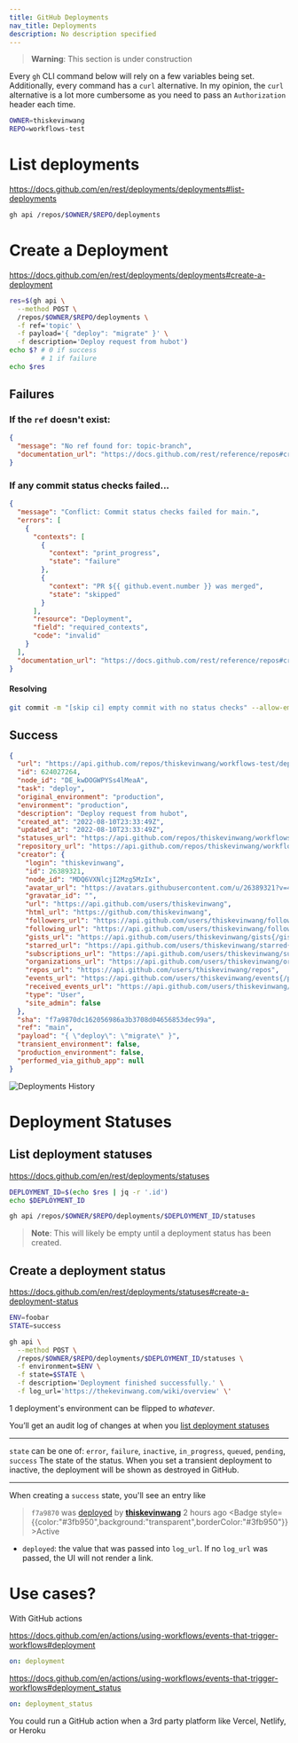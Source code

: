 ```yaml
---
title: GitHub Deployments
nav_title: Deployments
description: No description specified
---
```


> **Warning**: This section is under construction

Every `gh` CLI command below will rely on a few variables being set. Additionally,
every command has a `curl` alternative. In my opinion, the `curl` alternative
is a lot more cumbersome as you need to pass an `Authorization` header each time.

```bash
OWNER=thiskevinwang
REPO=workflows-test
```

# List deployments

https://docs.github.com/en/rest/deployments/deployments#list-deployments

```bash
gh api /repos/$OWNER/$REPO/deployments
```

# Create a Deployment

https://docs.github.com/en/rest/deployments/deployments#create-a-deployment

```bash
res=$(gh api \
  --method POST \
  /repos/$OWNER/$REPO/deployments \
  -f ref='topic' \
  -f payload='{ "deploy": "migrate" }' \
  -f description='Deploy request from hubot')
echo $? # 0 if success
        # 1 if failure
echo $res
```

## Failures

### If the `ref` doesn't exist:

```json
{
  "message": "No ref found for: topic-branch",
  "documentation_url": "https://docs.github.com/rest/reference/repos#create-a-deployment"
}
```

### If any commit status checks failed...

```json
{
  "message": "Conflict: Commit status checks failed for main.",
  "errors": [
    {
      "contexts": [
        {
          "context": "print_progress",
          "state": "failure"
        },
        {
          "context": "PR ${{ github.event.number }} was merged",
          "state": "skipped"
        }
      ],
      "resource": "Deployment",
      "field": "required_contexts",
      "code": "invalid"
    }
  ],
  "documentation_url": "https://docs.github.com/rest/reference/repos#create-a-deployment"
}
```

#### Resolving

```bash
git commit -m "[skip ci] empty commit with no status checks" --allow-empty
```

## Success

```json showLinenumbers {3}
{
  "url": "https://api.github.com/repos/thiskevinwang/workflows-test/deployments/624027264",
  "id": 624027264,
  "node_id": "DE_kwDOGWPYSs4lMeaA",
  "task": "deploy",
  "original_environment": "production",
  "environment": "production",
  "description": "Deploy request from hubot",
  "created_at": "2022-08-10T23:33:49Z",
  "updated_at": "2022-08-10T23:33:49Z",
  "statuses_url": "https://api.github.com/repos/thiskevinwang/workflows-test/deployments/624027264/statuses",
  "repository_url": "https://api.github.com/repos/thiskevinwang/workflows-test",
  "creator": {
    "login": "thiskevinwang",
    "id": 26389321,
    "node_id": "MDQ6VXNlcjI2Mzg5MzIx",
    "avatar_url": "https://avatars.githubusercontent.com/u/26389321?v=4",
    "gravatar_id": "",
    "url": "https://api.github.com/users/thiskevinwang",
    "html_url": "https://github.com/thiskevinwang",
    "followers_url": "https://api.github.com/users/thiskevinwang/followers",
    "following_url": "https://api.github.com/users/thiskevinwang/following{/other_user}",
    "gists_url": "https://api.github.com/users/thiskevinwang/gists{/gist_id}",
    "starred_url": "https://api.github.com/users/thiskevinwang/starred{/owner}{/repo}",
    "subscriptions_url": "https://api.github.com/users/thiskevinwang/subscriptions",
    "organizations_url": "https://api.github.com/users/thiskevinwang/orgs",
    "repos_url": "https://api.github.com/users/thiskevinwang/repos",
    "events_url": "https://api.github.com/users/thiskevinwang/events{/privacy}",
    "received_events_url": "https://api.github.com/users/thiskevinwang/received_events",
    "type": "User",
    "site_admin": false
  },
  "sha": "f7a9870dc162056986a3b3708d04656853dec99a",
  "ref": "main",
  "payload": "{ \"deploy\": \"migrate\" }",
  "transient_environment": false,
  "production_environment": false,
  "performed_via_github_app": null
}
```

![Deployments History](/deployments-history-1.webp)

# Deployment Statuses

## List deployment statuses

https://docs.github.com/en/rest/deployments/statuses

```bash
DEPLOYMENT_ID=$(echo $res | jq -r '.id')
echo $DEPLOYMENT_ID

gh api /repos/$OWNER/$REPO/deployments/$DEPLOYMENT_ID/statuses
```

> **Note**: This will likely be empty until a deployment status has been created.

## Create a deployment status

https://docs.github.com/en/rest/deployments/statuses#create-a-deployment-status

```bash
ENV=foobar
STATE=success

gh api \
  --method POST \
  /repos/$OWNER/$REPO/deployments/$DEPLOYMENT_ID/statuses \
  -f environment=$ENV \
  -f state=$STATE \
  -f description='Deployment finished successfully.' \
  -f log_url='https://thekevinwang.com/wiki/overview' \'
```

1 deployment's environment can be flipped to _whatever_.

You’ll get an audit log of changes at when you [list deployment statuses](#list-deployment-statuses)

---

`state` can be one of: `error`, `failure`, `inactive`, `in_progress`, `queued`, `pending`, `success`
The state of the status. When you set a transient deployment to inactive, the deployment will be shown as destroyed in GitHub.

---

When creating a `success` state, you'll see an entry like

> `f7a9870` was [deployed](#) by <Avatar size={22} src="/image/kevin.webp"/> [**thiskevinwang**](#) 2 hours ago <Badge style={{color:"#3fb950",background:"transparent",borderColor:"#3fb950"}}>Active</Badge>

- `deployed`: the value that was passed into `log_url`. If no `log_url` was passed, the UI will not
  render a link.

# Use cases?

With GitHub actions

https://docs.github.com/en/actions/using-workflows/events-that-trigger-workflows#deployment

```yml
on: deployment
```

https://docs.github.com/en/actions/using-workflows/events-that-trigger-workflows#deployment_status

```yml
on: deployment_status
```

You could run a GitHub action when a 3rd party platform like Vercel, Netlify, or Heroku
